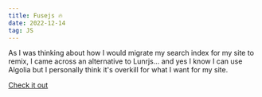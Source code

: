 ```yaml
---
title: Fusejs 🔥
date: 2022-12-14
tag: JS
---
```


As I was thinking about how I would migrate my search index for my site to
remix, I came across an alternative to Lunrjs... and yes I know I can use
Algolia but I personally think it's overkill for what I want for my site.

[Check it out](https://fusejs.io/)
